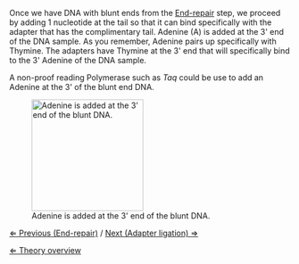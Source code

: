 Once we have DNA with blunt ends from the [[End-repair]] step, we proceed by adding 1 nucleotide at the tail so that it can bind specifically with the adapter that has the complimentary tail. Adenine (A) is added at the 3' end of the DNA sample. As you remember, Adenine pairs up specifically with Thymine. The adapters have Thymine at the 3' end that will specifically bind to the 3' Adenine of the DNA sample. 


A non-proof reading Polymerase such as ''Taq'' could be use to add an Adenine at the 3' of the blunt end DNA.

[[File: Atailing.png|frame|x200px|Adenine is added at the 3' end of the blunt DNA.]]




[[End-repair|&lArr; Previous (End-repair)]] / [[Adapter ligation|Next (Adapter ligation) &rArr;]]

[[NGS_Case |&lArr; Theory overview]]